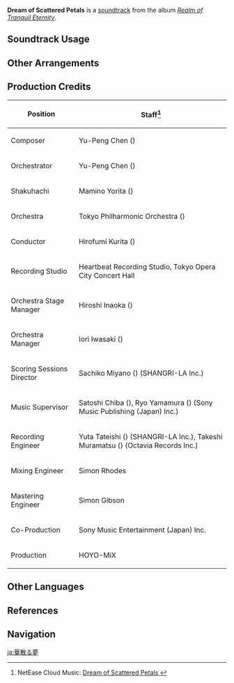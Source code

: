 {{See also|Streets of Elegance}}
{{Soundtrack Infobox
|image          = Realm of Tranquil Eternity.png
|album          = Realm of Tranquil Eternity
|disc           = 1
|number         = 09
|featured       =
|featured2      =
|featured3      =
|featured_disc  =
|featured_disc2 =
|featured_disc3 =
|youtube_id     = 3HgAq5vtTgU
|spotify_id     = 4Iq7C61MCBPIUlfmYEaPrE
|previous       = Blue Dream
|next           = Thoughts of Lightning
}}
'''Dream of Scattered Petals''' is a [[soundtrack]] from the album ''[[Realm of Tranquil Eternity]]''.

==Soundtrack Usage==
{{Soundtrack Usage
|quest    = New Shoots from Old Branches;;Crisis at the Aisa Bathhouse
|location = Inazuma City//night
|domain   = 
|eventgameplay = When Flowers Bloom (Event);;Journey With a Gentle Breeze;;Canvas of Starlight Memories//The Islands of Thunder and Eternity
|teapot   = Silken Courtyard//night
}}

==Other Arrangements==
{{Files by Category Gallery|Media Using an Unreleased Arrangement of Dream of Scattered Petals Soundtrack}}

==Production Credits==
{| class="wikitable"
! Position
! Staff<ref>NetEase Cloud Music: [https://music.163.com/#/song?id=1879108677 Dream of Scattered Petals {{zh|华散之梦}}]</ref>
|-
! Composer
| Yu-Peng Chen ({{zh|陈致逸}})
|-
! Orchestrator
| Yu-Peng Chen ({{zh|陈致逸}})
|-
! Shakuhachi
| Mamino Yorita ({{ja|寄田 真見乃}})
|-
! Orchestra
| Tokyo Philharmonic Orchestra ({{ja|東京フィルハーモニー交響楽団}})
|-
! Conductor
| Hirofumi Kurita ({{ja|栗田 博文}})
|-
! Recording Studio
| Heartbeat Recording Studio, Tokyo Opera City Concert Hall
|-
! Orchestra Stage Manager
| Hiroshi Inaoka ({{ja|稲岡 宏司}})
|-
! Orchestra Manager
| Iori Iwasaki ({{ja|岩崎 井織}})
|-
! Scoring Sessions Director
| Sachiko Miyano ({{ja|宮野 幸子}}) (SHANGRI-LA Inc.)
|-
! Music Supervisor
| Satoshi Chiba ({{ja|千葉 智史}}), Ryo Yamamura ({{ja|山村 涼}}) (Sony Music Publishing (Japan) Inc.)
|-
! Recording Engineer
| Yuta Tateishi ({{ja|立石 佑太}}) (SHANGRI-LA Inc.), Takeshi Muramatsu ({{ja|村松 健}}) (Octavia Records Inc.)
|-
! Mixing Engineer
| Simon Rhodes
|-
! Mastering Engineer
| Simon Gibson
|-
! Co-Production
| Sony Music Entertainment (Japan) Inc.
|-
! Production
| HOYO-MiX
|}

==Other Languages==
{{Other Languages
|en      = Dream of Scattered Petals
|zhs     = 华散之梦
|zhs_rm  = Huásàn zhī Mèng
|zht     = 華散之夢
|zht_rm  = Huásàn zhī Mèng
|zh_tl   = 
|ja      = 華散る夢
|ja_rm   = Hana-chiru Yume
|ja_tl   = A Dream of Scattered Flowers
}}

==References==
{{Reflist}}

==Navigation==
{{Soundtrack Navbox|Realm of Tranquil Eternity}}

[[ja:華散る夢]]